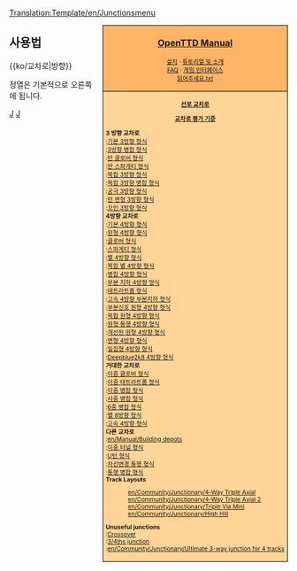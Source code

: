 <noinclude>[[Translation:Template/en/Junctionsmenu]]</noinclude><noinclude></noinclude><div style="float:right; padding-left:12px; background:#ffffff;">
<div style="border:1px solid #000000; background:#ffb466; padding:5px; -moz-border-radius-topleft:5px; -moz-border-radius-topright:5px; font-size: 12pt;">
<center><strong><font size="3">[[en/Manual/Main Page|OpenTTD Manual]]</font></strong></center>
<div style="font-size: 8pt; text-align: center;">
[[ko/Manual/설치|설치]] &middot; 
[[ko/Manual/Tutorial/Main Page|튜토리얼 및 소개]]<br />
[[ko/Archive/Community/FAQ|FAQ]] &middot; 
[[ko/Manual/게임 인터페이스|게임 인터페이스]]<br />
[[ko/읽어주세요.txt|읽어주세요.txt]]
</div>
</div>
<div style="border:1px solid black; border-top-width: 0px; background:#ffd496; padding:5px; -moz-border-radius-bottomleft:5px; -moz-border-radius-bottomright:8px; font-size: 8pt;">

<center>'''[[ko/Community/Junctionary/Main Page|선로 교차로]]'''</center>
<center>'''[[ko/Community/Junctionary/교차로 기준|교차로 평가 기준]]'''</center>

'''3 방향 교차로'''<br>
:[[ko/기본 3방향|기본 3방향 형식]]<br>
:[[ko/3방향 병합|3방향 병합 형식]]<br>
:[[ko/반 클로버|반 클로버 형식]]<br>
:[[ko/반 스파게티|반 스파게티 형식]]<br>
:[[ko/복합 3방향|복합 3방향 형식]]<br>
:[[ko/복합 3방향 병합|복합 3방향 병합 형식]]<br>
:[[ko/궁극 3방향|궁극 3방향 형식]]<br>
:[[ko/반 변형 3방향|반 변형 3방향 형식]]<br>
:[[ko/꼬인 3방향|꼬인 3방향 형식]]<br>

'''4방향 교차로'''<br>
:[[ko/기본 4방향|기본 4방향 형식]]<br>
:[[ko/원형 4방향|원형 4방향 형식]]<br>
:[[ko/클로버|클로버 형식]]<br>
:[[ko/스파게티|스파게티 형식]]<br>
:[[ko/별 4방향|별 4방향 형식]]<br>
:[[ko/복합 별 4방향|복합 별 4방향 형식]]<br>
:[[ko/병합 4방향|병합 4방향 형식]]<br>
:[[ko/부분 지하 4방향|부분 지하 4방향 형식]]<br>
:[[ko/테트라트롭|테트라트롭 형식]]<br>
:[[ko/고속 4방향 부분지하|고속 4방향 부분지하 형식]]<br>
:[[ko/부분신호 원형 4방향|부분신호 원형 4방향 형식]]<br>
:[[ko/복합 원형 4방향|복합 원형 4방향 형식]]<br>
:[[ko/원형 통행 4방향|원형 통행 4방향 형식]]<br>
:[[ko/개선된 원형 4방향|개선된 원형 4방향 형식]]<br>
:[[ko/변형 4방향|변형 4방향 형식]]<br>
:[[ko/밀집형 4방향|밀집형 4방향 형식]]<br>
:[[ko/Deepblue2k8 4방향|Deepblue2k8 4방향 형식]]<br>

'''거대한 교차로'''<br>
:[[ko/이중 클로버|이중 클로버 형식]]<br>
:[[ko/이중 테트라트롭|이중 테트라트롭 형식]]<br>
:[[ko/이중 병합|이중 병합 형식]]<br>
:[[ko/사중 병합|사중 병합 형식]]<br>
:[[ko/6중 병합|6중 병합 형식]]<br>
:[[ko/별 8방향|별 8방향 형식]]<br>
:[[ko/고속 4방향|고속 4방향 형식]]<br>

'''다른 교차로'''<br>
:[[en/Manual/Building depots]]<br>
:[[ko/이중 터널|이중 터널 형식]]<br>
:[[ko/U턴|U턴 형식]]<br>
:[[ko/차선변경 통행|차선변경 통행 형식]]<br>
:[[ko/통행 병합|통행 병합 형식]]<br>

'''Track Layouts'''
:[[en/Community/Junctionary/4-Way Triple Axial]]<br>
:[[en/Community/Junctionary/4-Way Triple Axial 2]]<br>
:[[en/Community/Junctionary/Triple Via Mini]]<br>
:[[en/Community/Junctionary/High Hill]]<br>

'''Unuseful junctions'''<br>
:[[en/Community/Junctionary/Crossover-Junction|Crossover]]<br>
:[[en/Community/Junctionary/3∕4ths junction|3/4ths junction]]<br>
:[[en/Community/Junctionary/Ultimate 3-way junction for 4 tracks]]<br>

</div>
</div>
<noinclude>


==사용법==
<nowiki>{{ko/교차로|방향}}</nowiki>

정열은 기본적으로 오른쪽에 됩니다.
[[Category:en/Templates|J]][[Category:en/Navigation|J]]
</noinclude>